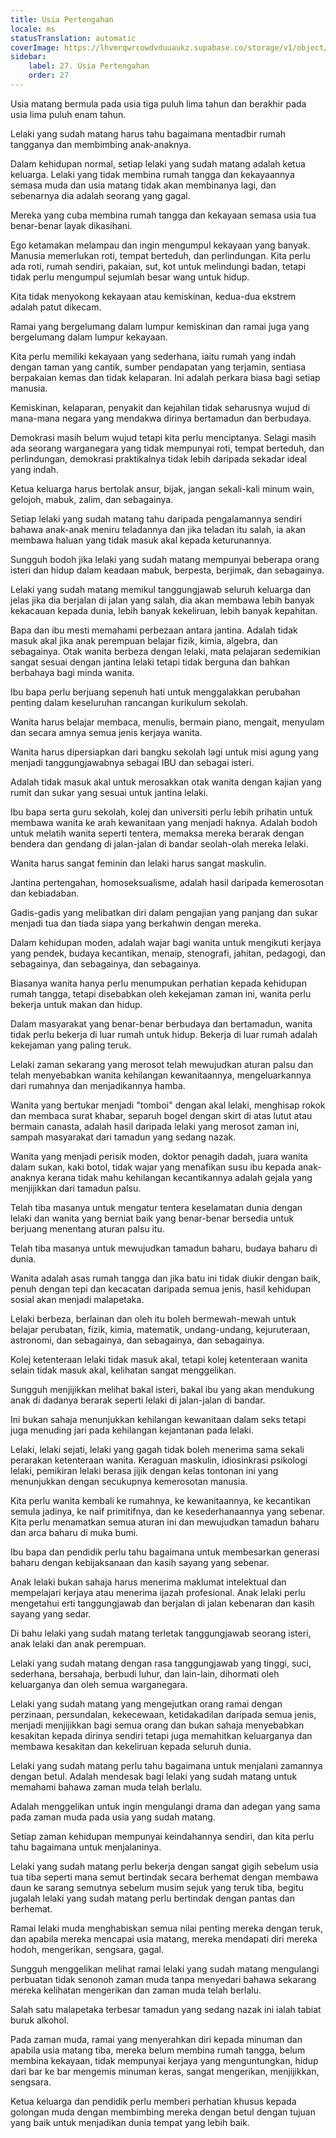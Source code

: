 ```yaml
---
title: Usia Pertengahan
locale: ms
statusTranslation: automatic
coverImage: https://lhvmrqwrcowdvduuaukz.supabase.co/storage/v1/object/public/strapi-uploads/small_cover-educacion-fundamental.webp-2d51a7828a2b1309555be27f7e2a61a0.webp
sidebar:
    label: 27. Usia Pertengahan
    order: 27
---
```

Usia matang bermula pada usia tiga puluh lima tahun dan berakhir pada usia lima puluh enam tahun.

Lelaki yang sudah matang harus tahu bagaimana mentadbir rumah tangganya dan membimbing anak-anaknya.

Dalam kehidupan normal, setiap lelaki yang sudah matang adalah ketua keluarga. Lelaki yang tidak membina rumah tangga dan kekayaannya semasa muda dan usia matang tidak akan membinanya lagi, dan sebenarnya dia adalah seorang yang gagal.

Mereka yang cuba membina rumah tangga dan kekayaan semasa usia tua benar-benar layak dikasihani.

Ego ketamakan melampau dan ingin mengumpul kekayaan yang banyak. Manusia memerlukan roti, tempat berteduh, dan perlindungan. Kita perlu ada roti, rumah sendiri, pakaian, sut, kot untuk melindungi badan, tetapi tidak perlu mengumpul sejumlah besar wang untuk hidup.

Kita tidak menyokong kekayaan atau kemiskinan, kedua-dua ekstrem adalah patut dikecam.

Ramai yang bergelumang dalam lumpur kemiskinan dan ramai juga yang bergelumang dalam lumpur kekayaan.

Kita perlu memiliki kekayaan yang sederhana, iaitu rumah yang indah dengan taman yang cantik, sumber pendapatan yang terjamin, sentiasa berpakaian kemas dan tidak kelaparan. Ini adalah perkara biasa bagi setiap manusia.

Kemiskinan, kelaparan, penyakit dan kejahilan tidak seharusnya wujud di mana-mana negara yang mendakwa dirinya bertamadun dan berbudaya.

Demokrasi masih belum wujud tetapi kita perlu menciptanya. Selagi masih ada seorang warganegara yang tidak mempunyai roti, tempat berteduh, dan perlindungan, demokrasi praktikalnya tidak lebih daripada sekadar ideal yang indah.

Ketua keluarga harus bertolak ansur, bijak, jangan sekali-kali minum wain, gelojoh, mabuk, zalim, dan sebagainya.

Setiap lelaki yang sudah matang tahu daripada pengalamannya sendiri bahawa anak-anak meniru teladannya dan jika teladan itu salah, ia akan membawa haluan yang tidak masuk akal kepada keturunannya.

Sungguh bodoh jika lelaki yang sudah matang mempunyai beberapa orang isteri dan hidup dalam keadaan mabuk, berpesta, berjimak, dan sebagainya.

Lelaki yang sudah matang memikul tanggungjawab seluruh keluarga dan jelas jika dia berjalan di jalan yang salah, dia akan membawa lebih banyak kekacauan kepada dunia, lebih banyak kekeliruan, lebih banyak kepahitan.

Bapa dan ibu mesti memahami perbezaan antara jantina. Adalah tidak masuk akal jika anak perempuan belajar fizik, kimia, algebra, dan sebagainya. Otak wanita berbeza dengan lelaki, mata pelajaran sedemikian sangat sesuai dengan jantina lelaki tetapi tidak berguna dan bahkan berbahaya bagi minda wanita.

Ibu bapa perlu berjuang sepenuh hati untuk menggalakkan perubahan penting dalam keseluruhan rancangan kurikulum sekolah.

Wanita harus belajar membaca, menulis, bermain piano, mengait, menyulam dan secara amnya semua jenis kerjaya wanita.

Wanita harus dipersiapkan dari bangku sekolah lagi untuk misi agung yang menjadi tanggungjawabnya sebagai IBU dan sebagai isteri.

Adalah tidak masuk akal untuk merosakkan otak wanita dengan kajian yang rumit dan sukar yang sesuai untuk jantina lelaki.

Ibu bapa serta guru sekolah, kolej dan universiti perlu lebih prihatin untuk membawa wanita ke arah kewanitaan yang menjadi haknya. Adalah bodoh untuk melatih wanita seperti tentera, memaksa mereka berarak dengan bendera dan gendang di jalan-jalan di bandar seolah-olah mereka lelaki.

Wanita harus sangat feminin dan lelaki harus sangat maskulin.

Jantina pertengahan, homoseksualisme, adalah hasil daripada kemerosotan dan kebiadaban.

Gadis-gadis yang melibatkan diri dalam pengajian yang panjang dan sukar menjadi tua dan tiada siapa yang berkahwin dengan mereka.

Dalam kehidupan moden, adalah wajar bagi wanita untuk mengikuti kerjaya yang pendek, budaya kecantikan, menaip, stenografi, jahitan, pedagogi, dan sebagainya, dan sebagainya, dan sebagainya.

Biasanya wanita hanya perlu menumpukan perhatian kepada kehidupan rumah tangga, tetapi disebabkan oleh kekejaman zaman ini, wanita perlu bekerja untuk makan dan hidup.

Dalam masyarakat yang benar-benar berbudaya dan bertamadun, wanita tidak perlu bekerja di luar rumah untuk hidup. Bekerja di luar rumah adalah kekejaman yang paling teruk.

Lelaki zaman sekarang yang merosot telah mewujudkan aturan palsu dan telah menyebabkan wanita kehilangan kewanitaannya, mengeluarkannya dari rumahnya dan menjadikannya hamba.

Wanita yang bertukar menjadi "tomboi" dengan akal lelaki, menghisap rokok dan membaca surat khabar, separuh bogel dengan skirt di atas lutut atau bermain canasta, adalah hasil daripada lelaki yang merosot zaman ini, sampah masyarakat dari tamadun yang sedang nazak.

Wanita yang menjadi perisik moden, doktor penagih dadah, juara wanita dalam sukan, kaki botol, tidak wajar yang menafikan susu ibu kepada anak-anaknya kerana tidak mahu kehilangan kecantikannya adalah gejala yang menjijikkan dari tamadun palsu.

Telah tiba masanya untuk mengatur tentera keselamatan dunia dengan lelaki dan wanita yang berniat baik yang benar-benar bersedia untuk berjuang menentang aturan palsu itu.

Telah tiba masanya untuk mewujudkan tamadun baharu, budaya baharu di dunia.

Wanita adalah asas rumah tangga dan jika batu ini tidak diukir dengan baik, penuh dengan tepi dan kecacatan daripada semua jenis, hasil kehidupan sosial akan menjadi malapetaka.

Lelaki berbeza, berlainan dan oleh itu boleh bermewah-mewah untuk belajar perubatan, fizik, kimia, matematik, undang-undang, kejuruteraan, astronomi, dan sebagainya, dan sebagainya, dan sebagainya.

Kolej ketenteraan lelaki tidak masuk akal, tetapi kolej ketenteraan wanita selain tidak masuk akal, kelihatan sangat menggelikan.

Sungguh menjijikkan melihat bakal isteri, bakal ibu yang akan mendukung anak di dadanya berarak seperti lelaki di jalan-jalan di bandar.

Ini bukan sahaja menunjukkan kehilangan kewanitaan dalam seks tetapi juga menuding jari pada kehilangan kejantanan pada lelaki.

Lelaki, lelaki sejati, lelaki yang gagah tidak boleh menerima sama sekali perarakan ketenteraan wanita. Keraguan maskulin, idiosinkrasi psikologi lelaki, pemikiran lelaki berasa jijik dengan kelas tontonan ini yang menunjukkan dengan secukupnya kemerosotan manusia.

Kita perlu wanita kembali ke rumahnya, ke kewanitaannya, ke kecantikan semula jadinya, ke naif primitifnya, dan ke kesederhanaannya yang sebenar. Kita perlu menamatkan semua aturan ini dan mewujudkan tamadun baharu dan arca baharu di muka bumi.

Ibu bapa dan pendidik perlu tahu bagaimana untuk membesarkan generasi baharu dengan kebijaksanaan dan kasih sayang yang sebenar.

Anak lelaki bukan sahaja harus menerima maklumat intelektual dan mempelajari kerjaya atau menerima ijazah profesional. Anak lelaki perlu mengetahui erti tanggungjawab dan berjalan di jalan kebenaran dan kasih sayang yang sedar.

Di bahu lelaki yang sudah matang terletak tanggungjawab seorang isteri, anak lelaki dan anak perempuan.

Lelaki yang sudah matang dengan rasa tanggungjawab yang tinggi, suci, sederhana, bersahaja, berbudi luhur, dan lain-lain, dihormati oleh keluarganya dan oleh semua warganegara.

Lelaki yang sudah matang yang mengejutkan orang ramai dengan perzinaan, persundalan, kekecewaan, ketidakadilan daripada semua jenis, menjadi menjijikkan bagi semua orang dan bukan sahaja menyebabkan kesakitan kepada dirinya sendiri tetapi juga memahitkan keluarganya dan membawa kesakitan dan kekeliruan kepada seluruh dunia.

Lelaki yang sudah matang perlu tahu bagaimana untuk menjalani zamannya dengan betul. Adalah mendesak bagi lelaki yang sudah matang untuk memahami bahawa zaman muda telah berlalu.

Adalah menggelikan untuk ingin mengulangi drama dan adegan yang sama pada zaman muda pada usia yang sudah matang.

Setiap zaman kehidupan mempunyai keindahannya sendiri, dan kita perlu tahu bagaimana untuk menjalaninya.

Lelaki yang sudah matang perlu bekerja dengan sangat gigih sebelum usia tua tiba seperti mana semut bertindak secara berhemat dengan membawa daun ke sarang semutnya sebelum musim sejuk yang teruk tiba, begitu jugalah lelaki yang sudah matang perlu bertindak dengan pantas dan berhemat.

Ramai lelaki muda menghabiskan semua nilai penting mereka dengan teruk, dan apabila mereka mencapai usia matang, mereka mendapati diri mereka hodoh, mengerikan, sengsara, gagal.

Sungguh menggelikan melihat ramai lelaki yang sudah matang mengulangi perbuatan tidak senonoh zaman muda tanpa menyedari bahawa sekarang mereka kelihatan mengerikan dan zaman muda telah berlalu.

Salah satu malapetaka terbesar tamadun yang sedang nazak ini ialah tabiat buruk alkohol.

Pada zaman muda, ramai yang menyerahkan diri kepada minuman dan apabila usia matang tiba, mereka belum membina rumah tangga, belum membina kekayaan, tidak mempunyai kerjaya yang menguntungkan, hidup dari bar ke bar mengemis minuman keras, sangat mengerikan, menjijikkan, sengsara.

Ketua keluarga dan pendidik perlu memberi perhatian khusus kepada golongan muda dengan membimbing mereka dengan betul dengan tujuan yang baik untuk menjadikan dunia tempat yang lebih baik.


